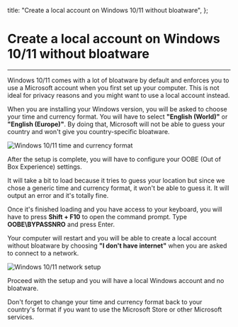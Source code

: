 

  title: "Create a local account on Windows 10/11 without bloatware",
};

<h1>Create a local account on Windows 10/11 without bloatware</h1>

<hr />

Windows 10/11 comes with a lot of bloatware by default and enforces you to use a Microsoft account when you first set up your computer. This is not ideal for privacy reasons and you might want to use a local account instead.

When you are installing your Windows version, you will be asked to choose your time and currency format. You will have to select **"English (World)"** or **"English (Europe)"**. By doing that, Microsoft will not be able to guess your country and won't give you country-specific bloatware.

<Image
  src={screenshot}
  alt="Windows 10/11 time and currency format"
  placeholder="blur"
  priority
/>

After the setup is complete, you will have to configure your OOBE (Out of Box Experience) settings.

It will take a bit to load because it tries to guess your location but since we chose a generic time and currency format, it won't be able to guess it. It will output an error and it's totally fine.

Once it's finished loading and you have access to your keyboard, you will have to press **Shift + F10** to open the command prompt. Type **OOBE\BYPASSNRO** and press Enter.

Your computer will restart and you will be able to create a local account without bloatware by choosing **"I don't have internet"** when you are asked to connect to a network.

<Image
  src={screenshot2}
  alt="Windows 10/11 network setup"
  placeholder="blur"
  priority
/>

Proceed with the setup and you will have a local Windows account and no bloatware.

Don't forget to change your time and currency format back to your country's format if you want to use the Microsoft Store or other Microsoft services.
